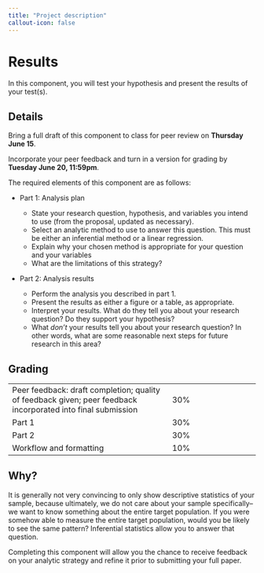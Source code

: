 ```yaml
---
title: "Project description"
callout-icon: false
---
```


# Results {#results}

In this component, you will test your hypothesis and present the results of your test(s).

## Details

Bring a full draft of this component to class for peer review on **Thursday June 15**.

Incorporate your peer feedback and turn in a version for grading by **Tuesday June 20, 11:59pm**.

The required elements of this component are as follows:

-   Part 1: Analysis plan

    -   State your research question, hypothesis, and variables you intend to use (from the proposal, updated as necessary).
    -   Select an analytic method to use to answer this question. This must be either an inferential method or a linear regression.
    -   Explain why your chosen method is appropriate for your question and your variables
    -   What are the limitations of this strategy?

-   Part 2: Analysis results

    -   Perform the analysis you described in part 1.
    -   Present the results as either a figure or a table, as appropriate.
    -   Interpret your results. What do they tell you about your research question? Do they support your hypothesis?
    -   What *don't* your results tell you about your research question? In other words, what are some reasonable next steps for future research in this area?

## Grading

|                                                                                                              |     |
|----------------------------------------------|-------------------------|
| Peer feedback: draft completion; quality of feedback given; peer feedback incorporated into final submission | 30% |
| Part 1                                                                                                       | 30% |
| Part 2                                                                                                       | 30% |
| Workflow and formatting                                                                                      | 10% |

::: callout-tip
## Why?

It is generally not very convincing to only show descriptive statistics of your sample, because ultimately, we do not care about your sample specifically--we want to know something about the entire target population.
If you were somehow able to measure the entire target population, would you be likely to see the same pattern?
Inferential statistics allow you to answer that question.

Completing this component will allow you the chance to receive feedback on your analytic strategy and refine it prior to submitting your full paper.
:::
